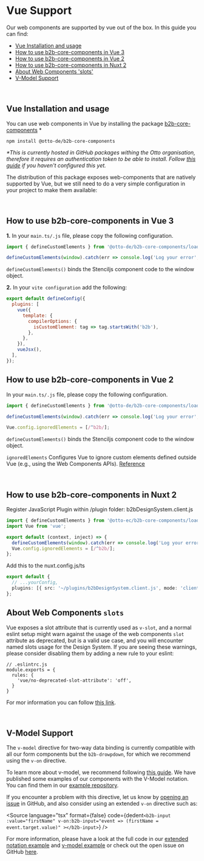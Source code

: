 
<Meta title="Getting Started/Vue" />

# Vue Support

Our web components are supported by vue out of the box.
In this guide you can find:

- [Vue Installation and usage](#vue-installation-and-usage)
- [How to use b2b-core-components in Vue 3](#how-to-use-b2b-core-components-in-vue-3)
- [How to use b2b-core-components in Vue 2](#how-to-use-b2b-core-components-in-vue-2)
- [How to use b2b-core-components in Nuxt 2](#how-to-use-b2b-core-components-in-nuxt-2)
- [About Web Components 'slots'](#about-web-components-slots)
- [V-Model Support](#v-model-support)

<br />

## Vue Installation and usage

You can use web components in Vue by installing the package [b2b-core-components](https://www.npmjs.com/package/@otto-de/b2b-core-components) \*

```
npm install @otto-de/b2b-core-components
```

_\*This is currently hosted in GitHub packages withing the Otto organisation, therefore it requires an authentication
token to be able to install. Follow [this guide](?path=/story/getting-started-package-installation--page)
if you haven't configured this yet._

The distribution of this package exposes web-components that are natively supported by Vue, but we still need to
do a very simple configuration in your project to make them available:

<br />

## How to use b2b-core-components in Vue 3

**1.** In your `main.ts/.js` file, please copy the following configuration.

```ts
import { defineCustomElements } from '@otto-de/b2b-core-components/loader';

defineCustomElements(window).catch(err => console.log('Log your error', err));
```

`defineCustomElements()` binds the Stenciljs component code to the window object.

**2.** In your `vite configuration` add the following:

```js
export default defineConfig({
  plugins: [
    vue({
      template: {
        compilerOptions: {
          isCustomElement: tag => tag.startsWith('b2b'),
        },
      },
    }),
    vueJsx(),
  ],
});
```

## How to use b2b-core-components in Vue 2

In your `main.ts/.js` file, please copy the following configuration.

```ts
import { defineCustomElements } from '@otto-de/b2b-core-components/loader';

defineCustomElements(window).catch(err => console.log('Log your error', err));

Vue.config.ignoredElements = [/^b2b/];
```

`defineCustomElements()` binds the Stenciljs component code to the window object.

`ignoredElements` Configures Vue to ignore custom elements defined outside Vue (e.g., using the Web Components APIs).
[Reference](https://v2.vuejs.org/v2/api/#ignoredElements)

<br />

## How to use b2b-core-components in Nuxt 2

Register JavaScript Plugin within /plugin folder: b2bDesignSystem.client.js

```js
import { defineCustomElements } from '@otto-ec/b2b-core-components/loader';
import Vue from 'vue';

export default (context, inject) => {
  defineCustomElements(window).catch(err => console.log('Log your error', err));
  Vue.config.ignoredElements = [/^b2b/];
};
```

Add this to the nuxt.config.js/ts

```ts
export default {
  // ...yourConfig,
  plugins: [{ src: '~/plugins/b2bDesignSystem.client.js', mode: 'client' }],
};
```

## About Web Components `slots`

Vue exposes a slot attribute that is currently used as `v-slot`, and a normal eslint setup might warn against the usage
of the web components `slot` attribute as deprecated, but is a valid use case, and you will encounter named slots
usage for the Design System. If you are seeing these warnings, please consider disabling them by adding a new rule to
your eslint:

```
// .eslintrc.js
module.exports = {
  rules: {
    'vue/no-deprecated-slot-attribute': 'off',
  }
}
```

For mor information you can follow [this link](https://stackoverflow.com/questions/65913547/ionic-slot-attributes-are-deprecated-eslint-plugin-vue).

<br />

## V-Model Support

The `v-model` directive for two-way data binding is currently compatible with all our form components but the
`b2b-drowpdown`, for which we recommend using the `v-on` directive.

To learn more about v-model, we recommend following [this guide](https://vuejs.org/guide/essentials/forms.html).
We have published some examples of our components with the V-Model notation. You can find them in our [example
repository](https://github.com/otto-ec/b2b-vue-examples/blob/main/src/App.vue).

If you encounter a problem with this directive, let us know by [opening an issue](https://github.com/otto-ec/b2b-design-system/issues) in GitHub, and also consider using an
extended `v-on` directive such as:

<Source
  language="tsx"
  format={false}
  code={dedent`
    <b2b-input
     :value="firstName"
     v-on:b2b-input="event => (firstName = event.target.value)"
    ></b2b-input>
  `}
/>

For more information, please have a look at the full code in our [extended notation example](https://github.com/otto-ec/b2b-vue-examples/blob/main/src/components/input/InputEventNotation.vue) and [v-model example](https://github.com/otto-ec/b2b-vue-examples/blob/main/src/components/input/InputVModelNotation.vue) or
check out the open issue on GitHub [here](https://github.com/vuejs/vue/issues/7830).
